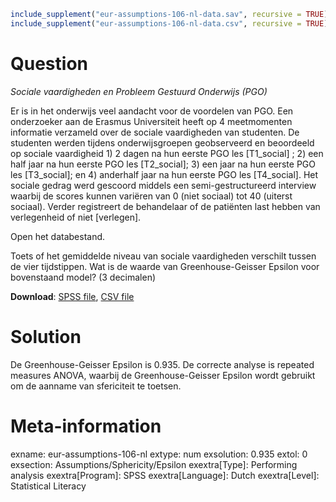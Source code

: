 ```r
include_supplement("eur-assumptions-106-nl-data.sav", recursive = TRUE)
include_supplement("eur-assumptions-106-nl-data.csv", recursive = TRUE)
```

Question
========
*Sociale vaardigheden en Probleem Gestuurd Onderwijs (PGO)*

Er is in het onderwijs veel aandacht voor de voordelen van PGO. Een onderzoeker aan de Erasmus Universiteit heeft op 4 meetmomenten informatie verzameld over de sociale vaardigheden van studenten. De studenten werden tijdens onderwijsgroepen geobserveerd en beoordeeld op sociale vaardigheid 1) 2 dagen na hun eerste PGO les [T1_social] ; 2) een half jaar na hun eerste PGO les [T2_social]; 3) een jaar na hun eerste PGO les [T3_social]; en 4) anderhalf jaar na hun eerste PGO les [T4_social]. Het sociale gedrag werd gescoord middels een semi-gestructureerd interview waarbij de scores kunnen variëren van 0 (niet sociaal) tot 40 (uiterst sociaal). Verder registreert de behandelaar of de patiënten last hebben van verlegenheid of niet [verlegen].

Open het databestand.

Toets of het gemiddelde niveau van sociale vaardigheden verschilt tussen de vier tijdstippen. Wat is de waarde van Greenhouse-Geisser Epsilon voor bovenstaand model? (3 decimalen)

**Download**: [SPSS file](eur-assumptions-106-nl-data.sav), [CSV file](eur-assumptions-106-nl-data.csv)

Solution
========
De Greenhouse-Geisser Epsilon is 0.935. De correcte analyse is repeated measures ANOVA, waarbij de Greenhouse-Geisser Epsilon wordt gebruikt om de aanname van sfericiteit te toetsen.

Meta-information
================
exname: eur-assumptions-106-nl
extype: num
exsolution: 0.935
extol: 0
exsection: Assumptions/Sphericity/Epsilon
exextra[Type]: Performing analysis
exextra[Program]: SPSS
exextra[Language]: Dutch
exextra[Level]: Statistical Literacy
